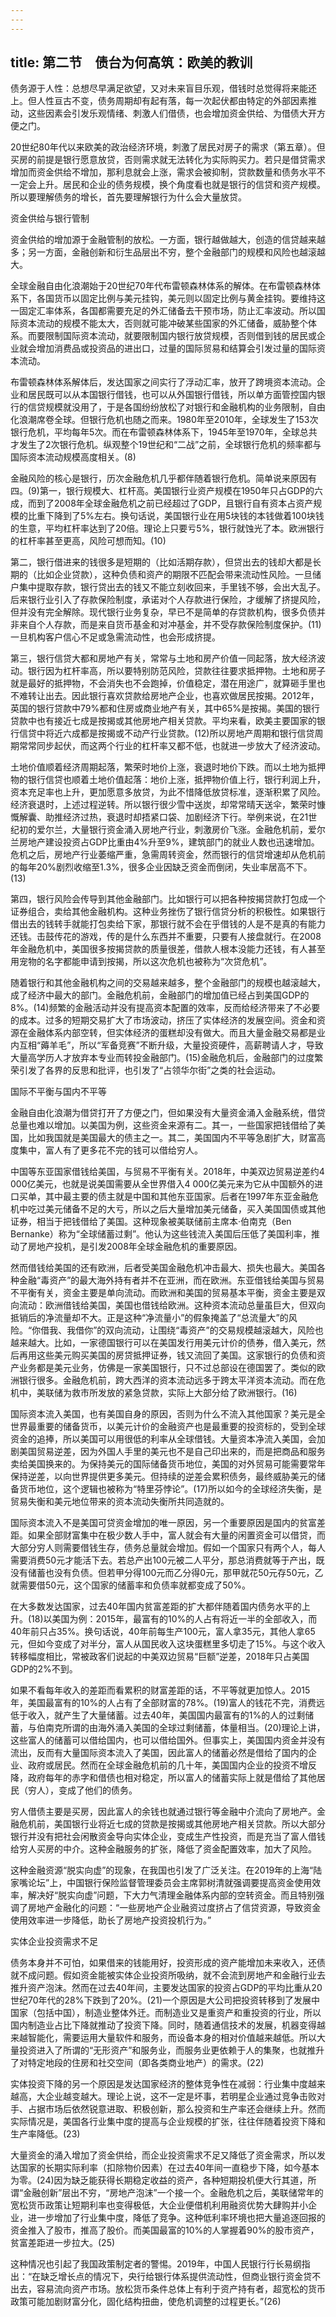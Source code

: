 ```yaml
---
---
---
```

title: 第二节　债台为何高筑：欧美的教训
---




债务源于人性：总想尽早满足欲望，又对未来盲目乐观，借钱时总觉得将来能还上。但人性亘古不变，债务周期却有起有落，每一次起伏都由特定的外部因素推动，这些因素会引发乐观情绪、刺激人们借债，也会增加资金供给、为借债大开方便之门。

20世纪80年代以来欧美的政治经济环境，刺激了居民对房子的需求（第五章）。但买房的前提是银行愿意放贷，否则需求就无法转化为实际购买力。若只是借贷需求增加而资金供给不增加，那利息就会上涨，需求会被抑制，贷款数量和债务水平不一定会上升。居民和企业的债务规模，换个角度看也就是银行的信贷和资产规模。所以要理解债务的增长，首先要理解银行为什么会大量放贷。





资金供给与银行管制


资金供给的增加源于金融管制的放松。一方面，银行越做越大，创造的信贷越来越多；另一方面，金融创新和衍生品层出不穷，整个金融部门的规模和风险也越滚越大。

全球金融自由化浪潮始于20世纪70年代布雷顿森林体系的解体。在布雷顿森林体系下，各国货币以固定比例与美元挂钩，美元则以固定比例与黄金挂钩。要维持这一固定汇率体系，各国都需要充足的外汇储备去干预市场，防止汇率波动。所以国际资本流动的规模不能太大，否则就可能冲破某些国家的外汇储备，威胁整个体系。而要限制国际资本流动，就要限制国内银行放贷规模，否则借到钱的居民或企业就会增加消费品或投资品的进出口，过量的国际贸易和结算会引发过量的国际资本流动。

布雷顿森林体系解体后，发达国家之间实行了浮动汇率，放开了跨境资本流动。企业和居民既可以从本国银行借钱，也可以从外国银行借钱，所以单方面管控国内银行的信贷规模就没用了，于是各国纷纷放松了对银行和金融机构的业务限制，自由化浪潮席卷全球。但银行危机也随之而来。1980年至2010年，全球发生了153次银行危机，平均每年5次。而在布雷顿森林体系下，1945年至1970年，全球总共才发生了2次银行危机。纵观整个19世纪和“二战”之前，全球银行危机的频率都与国际资本流动规模高度相关。(8)

金融风险的核心是银行，历次金融危机几乎都伴随着银行危机。简单说来原因有四。(9)第一，银行规模大、杠杆高。美国银行业资产规模在1950年只占GDP的六成，而到了2008年全球金融危机之前已经超过了GDP，且银行自有资本占资产规模的比重下降到了5%左右。换句话说，美国银行业在用5块钱的本钱做着100块钱的生意，平均杠杆率达到了20倍。理论上只要亏5%，银行就蚀光了本。欧洲银行的杠杆率甚至更高，风险可想而知。(10)

第二，银行借进来的钱很多是短期的（比如活期存款），但贷出去的钱却大都是长期的（比如企业贷款），这种负债和资产的期限不匹配会带来流动性风险。一旦储户集中提取存款，银行贷出去的钱又不能立刻收回来，手里钱不够，会出大乱子。后来银行业引入了存款保险制度，承诺对个人存款进行保险，才缓解了挤提风险，但并没有完全解除。现代银行业务复杂，早已不是简单的存贷款机构，很多负债并非来自个人存款，而是来自货币基金和对冲基金，并不受存款保险制度保护。(11)一旦机构客户信心不足或急需流动性，也会形成挤提。

第三，银行信贷大都和房地产有关，常常与土地和房产价值一同起落，放大经济波动。银行因为杠杆率高，所以要特别防范风险，贷款往往要求抵押物。土地和房子就是最好的抵押物，不会消失也不会跑掉，价值稳定，潜在用途广，就算砸手里也不难转让出去。因此银行喜欢贷款给房地产企业，也喜欢做居民按揭。2012年，英国的银行贷款中79%都和住房或商业地产有关，其中65%是按揭。美国的银行贷款中也有接近七成是按揭或其他房地产相关贷款。平均来看，欧美主要国家的银行信贷中将近六成都是按揭或不动产行业贷款。(12)所以房地产周期和银行信贷周期常常同步起伏，而这两个行业的杠杆率又都不低，也就进一步放大了经济波动。

土地价值顺着经济周期起落，繁荣时地价上涨，衰退时地价下跌。而以土地为抵押物的银行信贷也顺着土地价值起落：地价上涨，抵押物价值上行，银行利润上升，资本充足率也上升，更加愿意多放贷，为此不惜降低放贷标准，逐渐积累了风险。经济衰退时，上述过程逆转。所以银行很少雪中送炭，却常常晴天送伞，繁荣时慷慨解囊、助推经济过热，衰退时却捂紧口袋、加剧经济下行。举例来说，在21世纪初的爱尔兰，大量银行资金涌入房地产行业，刺激房价飞涨。金融危机前，爱尔兰房地产建设投资占GDP比重由4%升至9%，建筑部门的就业人数也迅速增加。危机之后，房地产行业萎缩严重，急需周转资金，然而银行的信贷增速却从危机前的每年20%剧烈收缩至1.3%，很多企业因缺乏资金而倒闭，失业率居高不下。(13)

第四，银行风险会传导到其他金融部门。比如银行可以把各种按揭贷款打包成一个证券组合，卖给其他金融机构。这种业务挫伤了银行信贷分析的积极性。如果银行借出去的钱转手就能打包卖给下家，那银行就不会在乎借钱的人是不是真的有能力还钱。击鼓传花的游戏，传的是什么东西并不重要，只要有人接盘就行。在2008年金融危机中，美国很多按揭贷款的质量很差，借款人根本没能力还钱，有人甚至用宠物的名字都能申请到按揭，所以这次危机也被称为“次贷危机”。

随着银行和其他金融机构之间的交易越来越多，整个金融部门的规模也越滚越大，成了经济中最大的部门。金融危机前，金融部门的增加值已经占到美国GDP的8%。(14)频繁的金融活动并没有提高资本配置的效率，反而给经济带来了不必要的成本。过多的短期交易扩大了市场波动，挤压了实体经济的发展空间。资金和资源在金融体系内部空转，但实体经济的蛋糕却没有做大。而且大量金融交易都是业内互相“薅羊毛”，所以“军备竞赛”不断升级，大量投资硬件，高薪聘请人才，导致大量高学历人才放弃本专业而转投金融部门。(15)金融危机后，金融部门的过度繁荣引发了各界的反思和批评，也引发了“占领华尔街”之类的社会运动。





国际不平衡与国内不平等


金融自由化浪潮为借贷打开了方便之门，但如果没有大量资金涌入金融系统，借贷总量也难以增加。以美国为例，这些资金来源有二。其一，一些国家把钱借给了美国，比如我国就是美国最大的债主之一。其二，美国国内不平等急剧扩大，财富高度集中，富人有了更多花不完的钱可以借给穷人。

中国等东亚国家借钱给美国，与贸易不平衡有关。2018年，中美双边贸易逆差约4 000亿美元，也就是说美国需要从全世界借入4 000亿美元来为它从中国额外的进口买单，其中最主要的债主就是中国和其他东亚国家。后者在1997年东亚金融危机中吃过美元储备不足的大亏，所以之后大量增加美元储备，买入美国国债或其他证券，相当于把钱借给了美国。这种现象被美联储前主席本·伯南克（Ben Bernanke）称为“全球储蓄过剩”。他认为这些钱流入美国后压低了美国利率，推动了房地产投机，是引发2008年全球金融危机的重要原因。

然而借钱给美国的还有欧洲，后者受美国金融危机冲击最大、损失也最大。美国各种金融“毒资产”的最大海外持有者并不在亚洲，而在欧洲。东亚借钱给美国与贸易不平衡有关，资金主要是单向流动。而欧洲和美国的贸易基本平衡，资金主要是双向流动：欧洲借钱给美国，美国也借钱给欧洲。这种资本流动总量虽巨大，但双向抵销后的净流量却不大。正是这种“净流量小”的假象掩盖了“总流量大”的风险。“你借我、我借你”的双向流动，让围绕“毒资产”的交易规模越滚越大，风险也越来越大。比如，一家德国银行可以在美国发行用美元计价的债券，借入美元，然后再用这些美元购买美国的房贷抵押证券，钱又流回了美国。这家银行的负债和资产业务都是美元业务，仿佛是一家美国银行，只不过总部设在德国罢了。类似的欧洲银行很多。金融危机前，跨大西洋的资本流动远多于跨太平洋资本流动。而在危机中，美联储为救市所发放的紧急贷款，实际上大部分给了欧洲银行。(16)

国际资本流入美国，也有美国自身的原因，否则为什么不流入其他国家？美元是全世界最重要的储备货币，以美元计价的金融资产也是最重要的投资标的，受到全球资金的追捧，所以美国可以用很低的利率从全球借钱。大量资本净流入美国，会加剧美国贸易逆差，因为外国人手里的美元也不是自己印出来的，而是把商品和服务卖给美国换来的。为保持美元的国际储备货币地位，美国的对外贸易可能需要常年保持逆差，以向世界提供更多美元。但持续的逆差会累积债务，最终威胁美元的储备货币地位，这个逻辑也被称为“特里芬悖论”。(17)所以如今的全球经济失衡，是贸易失衡和美元地位带来的资本流动失衡所共同造就的。

国际资本流入不是美国可贷资金增加的唯一原因，另一个重要原因是国内的贫富差距。如果全部财富集中在极少数人手中，富人就会有大量的闲置资金可以借贷，而大部分穷人则需要借钱生存，债务总量就会增加。假如一个国家只有两个人，每人需要消费50元才能活下去。若总产出100元被二人平分，那总消费就等于产出，既没有储蓄也没有负债。但若甲分得100元而乙分得0元，那甲就花50元存50元，乙就需要借50元，这个国家的储蓄率和负债率就都变成了50%。

在大多数发达国家，过去40年国内贫富差距的扩大都伴随着国内债务水平的上升。(18)以美国为例：2015年，最富有的10%的人占有将近一半的全部收入，而40年前只占35%。换句话说，40年前每生产100元，富人拿35元，其他人拿65元，但如今变成了对半分，富人从国民收入这块蛋糕里多切走了15%。与这个收入转移幅度相比，常被政客们说起的中美双边贸易“巨额”逆差，2018年只占美国GDP的2%不到。

如果不看每年收入的差距而看累积的财富差距的话，不平等就更加惊人。2015年，美国最富有的10%的人占有了全部财富的78%。(19)富人的钱花不完，消费远低于收入，就产生了大量储蓄。过去40年，美国国内最富有的1%的人的过剩储蓄，与伯南克所谓的由海外涌入美国的全球过剩储蓄，体量相当。(20)理论上讲，这些富人的储蓄可以借给国内，也可以借给国外。但事实上，美国国内资金并没有流出，反而有大量国际资本流入了美国，因此富人的储蓄必然是借给了国内的企业、政府或居民。然而在全球金融危机前的几十年，美国国内企业的投资不增反降，政府每年的赤字和借债也相对稳定，所以富人的储蓄实际上就是借给了其他居民（穷人），变成了他们的债务。

穷人借债主要是买房，因此富人的余钱也就通过银行等金融中介流向了房地产。金融危机前，美国银行业将近七成的贷款是按揭或其他房地产相关贷款。所以大部分银行并没有把社会闲散资金导向实体企业，变成生产性投资，而是充当了富人借钱给穷人买房的中介。这种金融服务的扩张，降低了资金配置效率，加大了风险。

这种金融资源“脱实向虚”的现象，在我国也引发了广泛关注。在2019年的上海“陆家嘴论坛”上，中国银行保险监督管理委员会主席郭树清就强调要提高资金使用效率，解决好“脱实向虚”问题，下大力气清理金融体系内部的空转资金。而且特别强调了房地产金融化的问题：“一些房地产企业融资过度挤占了信贷资源，导致资金使用效率进一步降低，助长了房地产投资投机行为。”





实体企业投资需求不足


债务本身并不可怕，如果借来的钱能用好，投资形成的资产能增加未来收入，还债就不成问题。假如资金能被实体企业投资所吸纳，就不会流到房地产和金融行业去推升资产泡沫。然而在过去40年间，主要发达国家的投资占GDP的平均比重从20世纪70年代的28%下跌到了20%。(21)一个原因是大公司把投资转移到了发展中国家（包括中国），制造业整体外迁。而制造业又是重资产和重投资的行业，所以国内制造业占比下降就推动了投资下降。同时，随着通信技术的发展，机器变得越来越智能化，需要运用大量软件和服务，而设备本身的相对价值越来越低。所以大量投资进入了所谓的“无形资产”和服务业，而服务业更依赖于人的集聚，也就推升了对特定地段的住房和社交空间（即各类商业地产）的需求。(22)

实体投资下降的另一个原因是发达国家经济的整体竞争性在减弱：行业集中度越来越高，大企业越变越大。理论上说，这不一定是坏事，若明星企业通过竞争击败对手、占据市场后依然锐意进取、积极创新，那么投资和生产率还会继续上升。然而实际情况是，美国各行业集中度的提高与企业规模的扩张，往往伴随着投资下降和生产率降低。(23)

大量资金的涌入增加了资金供给，而企业投资需求不足又降低了资金需求，所以发达国家的长期实际利率（扣除物价因素）在过去40年间一直稳步下降，如今基本为零。(24)因为缺乏能获得长期稳定收益的资产，各种短期投机便大行其道，所谓“金融创新”层出不穷，“房地产泡沫”一个接一个。金融危机之后，美联储常年的宽松货币政策让短期利率也变得极低，大企业便借机利用融资优势大肆购并小企业，进一步增加了行业集中度，降低了竞争。这种低利率环境也把大量追逐回报的资金推入了股市，推高了股价。而美国最富的10%的人掌握着90%的股市资产，贫富差距进一步拉大。(25)

这种情况也引起了我国政策制定者的警惕。2019年，中国人民银行行长易纲指出：“在缺乏增长点的情况下，央行给银行体系提供流动性，但商业银行资金贷不出去，容易流向资产市场。放松货币条件总体上有利于资产持有者，超宽松的货币政策可能加剧财富分化，固化结构扭曲，使危机调整的过程更长。”(26)